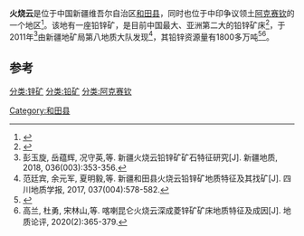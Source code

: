 {{Notability Unreferenced|time=2020-07-08T09:35:23+00:00}}
{{Infobox settlement
| name               = 火烧云
| settlement_type    = 地区
| image              = 
| width              = 
| caption            = 
| pushpin_map        = China Xinjiang Southern
| pushpin_mapsize    = 
| pushpin_map_alt    = 
| pushpin_map_caption= 
| pushpin_image      = 
| pushpin_label      = 
| pushpin_label_position = 
| coordinates        = {{Coord|34|36|30|N|79|9|00|E|display=inline,title}}
| population_total        = 
| subdivision_type        = 国家
| subdivision_name        = {{CHN}}
| subdivision_type1       = 自治区
| subdivision_name1       = [[新疆|新疆]]
| subdivision_type2       = 县
| subdivision_name2       = [[和田县|和田县]]

}}

'''火烧云'''是位于中国新疆维吾尔自治区[[和田县|和田县]]，同时也位于中印争议领土[[阿克赛钦|阿克赛钦]]的一个地区<ref>{{Cite web |url=http://k.sina.com.cn/article_2461629027_92b97a6300100kqut.html?from=travel |title=阿克赛钦这块不毛之地，或将成为人均GDP最高的城市：没有之一！ |accessdate=2020-07-08 |archive-date=2020-07-08 |archive-url=https://web.archive.org/web/20200708134433/http://k.sina.com.cn/article_2461629027_92b97a6300100kqut.html?from=travel |dead-url=no }}</ref>。该地有一座铅锌矿，是目前中国最大、亚洲第二大的铅锌矿床<ref>{{Cite web |url=http://news.sina.com.cn/o/2019-03-11/doc-ihsxncvh1533424.shtml |title=地质地球所揭示我国新发现最大的火烧云铅锌矿的成因 |accessdate=2020-07-08 |archive-date=2020-07-11 |archive-url=https://web.archive.org/web/20200711150952/http://news.sina.com.cn/o/2019-03-11/doc-ihsxncvh1533424.shtml |dead-url=no }}</ref>，于2011年<ref>彭玉旋, 岳蕴辉, 况守英,等. 新疆火烧云铅锌矿矿石特征研究[J]. 新疆地质, 2018, 036(003):353-356.</ref>由新疆地矿局第八地质大队发现<ref>范廷宾, 余元军, 夏明毅,等. 新疆和田县火烧云铅锌矿地质特征及其找矿[J]. 四川地质学报, 2017, 037(004):578-582.</ref>，其铅锌资源量有1800多万吨<ref>{{Cite web |url=https://m.sohu.com/a/330823096_100087601 |title=不愧是我国最大铅锌矿！找矿空间又拓展了 |accessdate=2020-07-08 |archive-date=2020-07-08 |archive-url=https://web.archive.org/web/20200708100040/https://m.sohu.com/a/330823096_100087601 |dead-url=no }}</ref><ref>高兰, 杜勇, 宋林山,等. 喀喇昆仑火烧云深成菱锌矿矿床地质特征及成因[J]. 地质论评, 2020(2):365-379.</ref>。

==参考==
{{reflist}}

{{china-geo-stub}}
{{PRChina-stub}}
{{阿克赛钦定居点}}

[[分类:锌矿|分类:锌矿]]
[[分类:铅矿|分类:铅矿]]
[[分类:阿克赛钦|分类:阿克赛钦]]
[[Category:和田县|Category:和田县]]